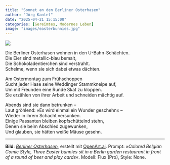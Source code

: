 ```yaml
---
title: "Sonnet an den Berliner Osterhasen"
author: "Jörg Kantel"
date: "2025-04-21 15:15:00"
categories: [Gereimtes, Modernes Leben]
image: "images/easterbunnies.jpg"
---
```


[![](images/easterbunnies-b.jpg)](https://www.flickr.com/photos/schockwellenreiter/54466306934/)

Die Berliner Osterhasen wohnen in den U-Bahn-Schächten.   
Die Eier sind metallic-blau bemalt,   
Die Schokoladentierchen sind verstrahlt.   
Schelme, wenn sie sich dabei etwas dächten.

Am Ostermontag zum Frühschoppen   
Sucht jeder Hase seine Weddinger Stammkneipe auf,   
Um mit Freunden eine Runde Skat zu kloppen.   
Sie erzählen von ihrer Arbeit und schneiden mächtig auf.

Abends sind sie dann betrunken –   
Laut gröhlend: »Es wird einmal ein Wunder geschehn« –   
Wieder in ihrem Schacht versunken.   
Einige Passanten bleiben kopfschüttelnd stehn,   
Denen sie beim Abschied zugewunken,   
Und glauben, sie hätten weiße Mäuse gesehn.   

---

**Bild**: *[Berliner Osterhasen](https://www.flickr.com/photos/schockwellenreiter/54466306934/)*, erstellt mit [OpenArt.ai](https://openart.ai/home). Prompt: »*Colored Belgian Comic Style, Three Easter bunnies sit in a Berlin garden restaurant in front of a round of beer and play cards*«. Modell: Flux (Pro), Style: None.